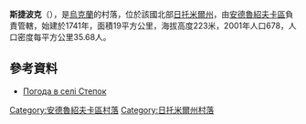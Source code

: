 {{coord|50|6|42|N|29|6|37|E|scale:30000|display=title}}

'''斯捷波克'''（{{lang-uk|Степок}}），是[[烏克蘭|烏克蘭]]的村落，位於該國北部[[日托米爾州|日托米爾州]]，由[[安德魯紹夫卡區|安德魯紹夫卡區]]負責管轄，始建於1741年，面積19平方公里，海拔高度223米，2001年人口678，人口密度每平方公里35.68人。

==參考資料==
* [http://weather.in.ua/ua/zhitomirskaja/25235 Погода в селі Степок] {{Wayback|url=http://weather.in.ua/ua/zhitomirskaja/25235 |date=20160305212446 }}

{{DEFAULTSORT:Степок}}
[[Category:安德魯紹夫卡區村落|Category:安德魯紹夫卡區村落]]
[[Category:日托米爾州村落|Category:日托米爾州村落]]


{{Zhytomyr-geo-stub}}